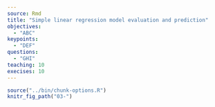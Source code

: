 ---
source: Rmd
title: "Simple linear regression model evaluation and prediction"
objectives:
  - "ABC"
keypoints:
  - "DEF"
questions:
  - "GHI"
teaching: 10
execises: 10
---

```{r, include=FALSE}
source("../bin/chunk-options.R")
knitr_fig_path("03-")
```
